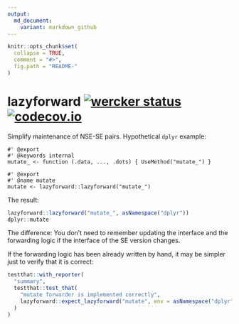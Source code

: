 ```yaml
---
output:
  md_document:
    variant: markdown_github
---
```


<!-- README.md is generated from README.Rmd. Please edit that file -->

```r
knitr::opts_chunk$set(
  collapse = TRUE,
  comment = "#>",
  fig.path = "README-"
)
```

# lazyforward [![wercker status](https://app.wercker.com/status/36c110c0cc966dfb16c8a5ed88c0c62c/s/master "wercker status")](https://app.wercker.com/project/bykey/36c110c0cc966dfb16c8a5ed88c0c62c) [![codecov.io](https://codecov.io/github/krlmlr/lazyforward/coverage.svg?branch=master)](https://codecov.io/github/krlmlr/lazyforward?branch=master)

Simplify maintenance of NSE-SE pairs. Hypothetical `dplyr` example:

```
#' @export
#' @keywords internal
mutate_ <- function (.data, ..., .dots) { UseMethod("mutate_") }

#' @export
#' @name mutate
mutate <- lazyforward::lazyforward("mutate_")
```

The result:

```r
lazyforward::lazyforward("mutate_", asNamespace("dplyr"))
dplyr::mutate
```

The difference: You don't need to remember updating the interface and the forwarding logic if the interface of the SE version changes.

If the forwarding logic has been already written by hand, it may be simpler just to verify that it is correct:

```r
testthat::with_reporter(
  "summary",
  testthat::test_that(
    "mutate forwarder is implemented correctly",
    lazyforward::expect_lazyforward("mutate", env = asNamespace("dplyr"))
  )
)
```
